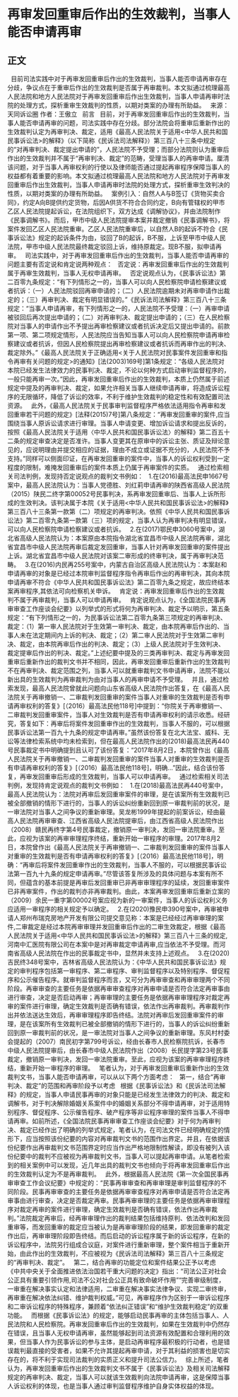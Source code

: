# 再审发回重审后作出的生效裁判，当事人能否申请再审
## 正文
 
目前司法实践中对于再审发回重审后作出的生效裁判，当事人能否申请再审存在分歧，争议点在于重审后作出的生效裁判是否属于再审裁判。本文拟通过梳理最高人民法院和地方人民法院对于再审发回重审后作出生效裁判，当事人申请再审时法院的处理方式，探析重审生效裁判的性质，以期对类案的办理有所助益。
 
来源：天同诉讼圈
作者：王傲立
 
前言
 
目前，对于再审发回重审后作出的生效裁判，当事人能否申请再审的问题，司法实践中存在分歧。部分法院会将重审后重新作出的生效裁判认定为再审判决、裁定，适用《最高人民法院关于适用<中华人民共和国民事诉讼法>的解释》（以下简称《民诉法司法解释》）第三百八十三条中规定的“对再审判决、裁定提出申请的”，人民法院不予受理；而部分法院则认为重审后作出的生效裁判并不属于“再审判决、裁定”的范畴，受理当事人的再审申请。厘清该问题，对于当事人再审权利的行使以及律师能否通过提起再审程序保障当事人的权益都有着重要的影响。本文拟通过梳理最高人民法院和地方人民法院对于再审发回重审后作出生效裁判，当事人申请再审时法院的处理方式，探析重审生效判决的性质，以期对类案的办理有所助益。
 
案例引入：自然人A与B签订《货物买卖合同》，约定A向B提供约定货物，后因A供货不符合合同约定，B向有管辖权的甲市乙区人民法院提起诉讼，在法院组织下，双方达成《调解协议》，并由法院制作《民事调解书》。而后，甲市中级人民法院提审本案并裁定撤销《民事调解书》，将案件发回乙区人民法院重审。乙区人民法院重审后，以自然人B的起诉不符合《民事诉讼法》规定的起诉条件为由，驳回了B的起诉，B不服，上诉至甲市中级人民法院，甲市中级人民法院最终裁定驳回上诉，维持原裁定。现B不服，拟申请再审。
 
司法实践中，对于再审发回重审后作出的生效裁判，当事人能否申请再审的问题主要有否定说和肯定说两种观点：
 
否定说：再审发回重审后作出的生效裁判属于再审生效裁判，当事人无权申请再审。
 
否定说观点认为，《民事诉讼法》第二百零九条规定：“有下列情形之一的，当事人可以向人民检察院申请检察建议或者抗诉：（一）人民法院驳回再审申请的；（二）人民法院逾期未对再审申请作出裁定的；（三）再审判决、裁定有明显错误的。”《民诉法司法解释》第三百八十三条规定：“当事人申请再审，有下列情形之一的，人民法院不予受理：（一）再审申请被驳回后再次提出申请的；（二）对再审判决、裁定提出申请的；（三）在人民检察院对当事人的申请作出不予提出再审检察建议或者抗诉决定后又提出申请的。前款第一项、第二项规定情形，人民法院应当告知当事人可以向人民检察院申请再审检察建议或者抗诉，但因人民检察院提出再审检察建议或者抗诉而再审作出的判决、裁定除外。”《最高人民法院关于正确适用<关于人民法院对民事案件发回重审和指令再审有关问题的规定>的通知》[法(2003)169号]第1条规定：“各级人民法院对本院已经发生法律效力的民事判决、裁定，不论以何种方式启动审判监督程序的，一般只能再审一次。”因此，再审发回重审后作出的生效裁判，本质上仍然属于前述规定中提及的再审判决、裁定，如果允许相关当事人继续申请再审，将造成诉讼程序的无限循环，降低了诉讼的效率，不利于维护生效裁判的稳定性和有效配置司法资源。
 
此外，《最高人民法院关于民事审判监督程序严格依法适用指令再审和发回重审若干问题的规定》[法释(2015)7号]第八条规定：“再审发回重审的案件,应当围绕当事人原诉讼请求进行审理。当事人申请变更、增加诉讼请求和提出反诉的，按照《最高人民法院关于适用〈中华人民共和国民事诉讼法〉的解释》第二百五十二条的规定审查决定是否准许。当事人变更其在原审中的诉讼主张、质证及辩论意见的，应说明理由并提交相应的证据，理由不成立或证据不充分的，人民法院不予支持。”同样可以侧面印证，在再审发回重审的案件中，当事人的诉讼权利受到一定程度的限制，难掩发回重审后的案件本质上仍属于再审案件的实质。
 
通过检索相关司法判例，发现持否定说观点的裁判文书例如：
 
1.在(2016)最高法民申1667号案中，最高人民法院认为：当事人党德胜、刘红莉申请再审的陕西省高级人民法院（2015）陕民二终字第00052号民事判决，系再审发回重审后、当事人上诉所形成的生效判决。该判决属于本院《关于适用<中华人民共和国民事诉讼法>的解释》第三百八十三条第一款第（二）项规定的再审判决。依照《中华人民共和国民事诉讼法》第二百零九条第一款第（三）项的规定，当事人认为再审判决有明显错误，可以向人民检察院申请检察建议或者抗诉。
 
2.在(2017)鄂民申3060号案中，湖北省高级人民法院认为：本案原由本院指令湖北省宜昌市中级人民法院再审，湖北省宜昌市中级人民法院再审后裁定发回重审，当事人针对再审发回重审的案件提出上诉。湖北省宜昌市中级人民法院对该案二审形成的终审判决，属于再审判决范畴。
 
3.在(2016)内民再255号案中，内蒙古自治区高级人民法院认为：本案赵和申请再审的对象是已经过本院审判监督程序指令再审后作出的再审判决，其向本院申请再审不符合《中华人民共和国民事诉讼法》第二百零九条之规定，故应终结本案再审程序,其依法可向检察机关申诉。
 
肯定说：再审发回重审后作出的生效裁判不属于再审裁判，当事人可以申请再审。
 
肯定说观点认为，《全国法院民事再审审查工作座谈会纪要》以列举式的形式将何为再审判决、裁定予以明示，第五条规定：“有下列情形之一的，为民事诉讼法第二百零九条第三项规定的再审判决、裁定：（1）第一审人民法院对于生效第一审判决、裁定，由本院再审后作出的、当事人未在法定期间内上诉的判决、裁定；（2）第二审人民法院对于生效第二审判决、裁定，由本院再审后作出的判决、裁定；（3）上级人民法院对于生效判决、裁定提审后作出的判决、裁定。”上述纪要中提及的三类再审判决、裁定与再审发回重审后重新作出的裁判文书并不相同，因此，再审发回重审后重新作出的生效裁判不在再审判决、裁定范围之列，当事人可以就重审裁判文书申请再审，法院不能以新出具的生效裁判为再审裁判为由对当事人的再审申请不予受理。
 
并且，通过检索发现，最高人民法院曾就此问题向山东省高级人民法院作出答复，在《最高人民法院关于再审撤销一、二审裁判发回重审的案件当事人对重审的生效裁判是否有申请再审权利的答复》[（2016）最高法民他118号]中提到：“你院关于再审撤销一、二审裁判发回重审案件，当事人对生效裁判是否有申请再审权利的请示收悉。经研究，答复如下：再审后将案件发回重审作出的生效裁判，当事人不服的，可以根据民事诉讼法第一百九十九条的规定申请再审。”虽然该份答复在北大法宝、威科、无讼等法律检索系统中均未检索到，但在最高人民法院作出的(2018)最高法民再440号民事裁定书中明确提到且认可了该份答复：“2017年8月2日，本院曾作出《最高人民法院关于再审撤销一、二审裁判发回重审的案件当事人对重审的生效裁判是否有申请再审权利的答复》[（2016）最高法民他118号]，明确…”因此，结合该份答复，再审发回重审后形成的生效裁判，当事人可以申请再审。
 
通过检索相关司法判例，发现持肯定说观点的裁判文书例如：
 
1.在(2018)最高法民再440号案中，最高人民法院认为：法院对再审后发回重审案件的审理，是在该案所有生效裁判已被全部撤销的情形下进行的，当事人的诉讼纠纷重新回到原一审裁判前的状况，是一审法院对当事人之间争议的重新审理。吴龙彬1999年提起的前案诉讼，经由最高人民法院再审审查、江西省高级人民法院提审后，由江西省高级人民法院作出（2008）赣民再终字第4号民事裁定，撤销原一审判决，发回一审法院重审。至此，应视为该案的再审审理程序终结，重新开始一审程序的审理。2017年8月2日，本院曾作出《最高人民法院关于再审撤销一、二审裁判发回重审的案件当事人对重审的生效裁判是否有申请再审权利的答复》[（2016）最高法民他118号]，明确：“再审后将案件发回重审作出的生效裁判，当事人不服的，可以根据民事诉讼法第一百九十九条的规定申请再审。”尽管该答复所涉及的具体问题与本案有所不同，但蕴含的基本前提是再审后发回重审已非再审审理程序的延续，发回重审案件已非再审案件，作出的裁判亦非再审裁判。由此，本案再审发回重审后重新立案的（2009）余民一重字第00002号案应视为新的一审案件，当事人的诉讼权利义务应适用一审程序的相关规定予以确定。
 
2.在(2020)豫民申390号案中，再审被申请人郑州布瑞克房地产开发有限公司提交意见称：本案是已经经过再审审理的案件,二审裁定是经过本院再审审理并发回重审后作出的二审生效裁定，根据《最高人民法院关于适用<中华人民共和国民事诉讼法>的解释》第三百八十三条的规定,河南中汇医院有限公司在本案中是对再审裁定申请再审,应当依法不予受理。而河南省高级人民法院在作出的民事裁定书中，显然并未支持上述观点。
 
3.在(2020)吉民终348号案中，吉林省高级人民法院认为：《中华人民共和国民事诉讼法》规定的审判程序包括第一审程序、第二审程序、审判监督程序以及特别程序、督促程序和公示催告程序。就审判监督程序而言，又可分为再审审查和再审审理两个不同阶段。再审审查的主要任务是依据再审审查程序对再审申请是否符合法定再审事由进行审查，决定是否启动再审；再审审理的主要任务是依据再审审理程序对裁定再审的案件进行审理，确定生效裁判是否确有错误，依法作出再审裁判。再审裁判作出并依法送达生效后，再审审理程序即告终结。法院对再审后发回重审案件的审理，是在该案所有生效裁判已被全部撤销的情形下进行的，当事人的诉讼纠纷重新回到原一审裁判前的状况，是一审法院对当事人之间争议的重新审理。东风村村委会提起的（2007）南民初字第799号诉讼，经由长春市人民检察院抗诉，长春市中级人民法院提审后，由长春市中级人民法院作出（2008）长民提字第23号民事裁定，撤销原一审判决，发回一审法院重审。至此，应视为该案的再审审理程序终结，重新开始一审程序的审理。
 
笔者认为，对于再审发回重审后重新作出的生效裁判文书，当事人能否申请再审，可以从以下两个方面考虑：
 
第一，结合“再审判决、裁定”的范围和再审阶段予以考虑
 
根据《民事诉讼法》和《民诉法司法解释》的规定，当事人申请民事再审的对象只能是已经发生法律效力的判决、裁定和调解书，对于判决解除婚姻关系案件中的婚姻关系部分不得申请再审，对于适用特别程序、督促程序、公示催告程序、破产程序等非讼程序审理的案件当事人不得申请再审。如前所述，《全国法院民事再审审查工作座谈会纪要》对于何为再审判决、裁定已经作出了明确的列举式规定，笔者认为，在司法文件已经明确规定的情形下，应当按照该份纪要的内容对再审裁判文书的范围作出界定。并且，在依据该份纪要作出再审裁判文书范围界定时应当作出严格地限制性解读，即没有被列入该份纪要中的裁判不应被视为再审裁判文书，当事人可以提起再审申请。从笔者检索到的相关案例中可以发现，近几年出具的裁判文书也倾向于将再审发回重审后作出的生效裁判认定为不是再审裁判。
 
此外，根据最高人民法院《第一次全国民事再审审查工作会议纪要》中规定的：“民事再审审查和再审审理是审判监督程序的不同阶段。民事再审审查的主要任务是依据再审审查程序对再审申请是否符合法定再审事由进行审查，决定是否裁定再审。民事再审审理的主要任务是依据再审审理程序对裁定再审的案件进行审理，确定生效裁判是否确有错误，依法作出再审裁判。”法院裁定再审后，经再审审理作出的裁判结果包括维持原判、依法改判和发回重审等，而发回重审的裁定应当被认为是再审审理阶段的结果，即发回重审的裁定作出后，再审审理阶段即告终结。而后启动的诉讼程序属于新的诉讼程序，在新的诉讼程序中，法院另行组成合议庭，对案件进行重新审理，整个案件相当于重新开始，由此作出的生效裁判，不应被视为《民诉法司法解释》第三百八十三条规定的“再审判决、裁定”。
 
第二，结合再审的功能定位和案件结果公正予以考虑
 
《中共中央关于全面推进依法治国若干重大问题的决定》指出：“司法公正对社会公正具有重要引领作用,司法不公对社会公正具有致命破坏作用”“完善审级制度，一审重在解决事实认定和法律适用，二审重在解决事实法律争议、实现二审终审，再审重在解决依法纠错、维护裁判权威。”可见，再审程序作为区别于一审诉讼程序和二审诉讼程序的特殊程序，兼顾着“依法纠正错误”和“维护生效裁判稳定”的双重功能。
 
而根据《民事诉讼法》的规定，能够启动民事再审的主体包括当事人、人民法院和人民检察院。再审发回重审后作出的生效裁判，如果在生效裁判中仍然存在错误，且当事人无权申请再审，虽然能够起到司法资源有效配置和合理利用的效果，但当事人作为民事诉讼的参与主体，是启动再审程序最积极的行动者，也是错误裁判最直接的受害者，如果不允许其提起再审申请，对于其利益的损害也是切实存在的，将不利于实现司法裁判的实质正义和提升司法公信力。
 
综上所述，笔者认为，再审发回重审后作出的生效裁判文书不属于《民事诉讼法》及相关司法解释规定的再审判决、裁定，当事人可以就该生效裁判向法院申请再审，这是保障当事人诉讼权利的体现，也是当事人通过审判监督程序维护自身实体权益的体现。
